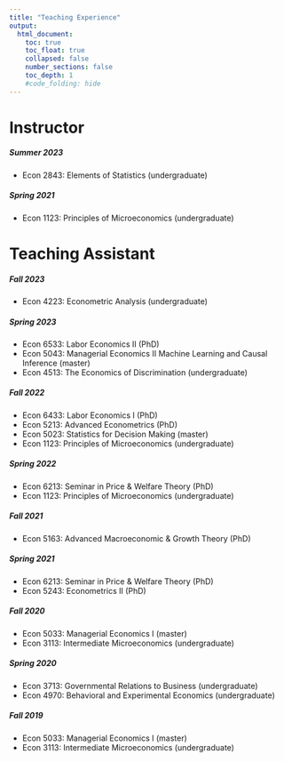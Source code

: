 ```yaml
---
title: "Teaching Experience"
output:
  html_document:
    toc: true
    toc_float: true
    collapsed: false
    number_sections: false
    toc_depth: 1
    #code_folding: hide
---
```



# Instructor


##### Summer 2023
 - Econ 2843: Elements of Statistics (undergraduate)

##### Spring 2021
 - Econ 1123: Principles of Microeconomics (undergraduate)



# Teaching Assistant

##### Fall 2023
 - Econ 4223: Econometric Analysis (undergraduate)

##### Spring 2023
 - Econ 6533: Labor Economics II (PhD)
 - Econ 5043: Managerial Economics II Machine Learning and Causal Inference (master)
 - Econ 4513: The Economics of Discrimination (undergraduate)


##### Fall 2022
 - Econ 6433: Labor Economics I (PhD)
 - Econ 5213: Advanced Econometrics (PhD)
 - Econ 5023: Statistics for Decision Making (master)
 - Econ 1123: Principles of Microeconomics (undergraduate)


##### Spring 2022
 - Econ 6213: Seminar in Price & Welfare Theory (PhD)
 - Econ 1123: Principles of Microeconomics (undergraduate)



##### Fall 2021
 - Econ 5163:  Advanced Macroeconomic & Growth Theory (PhD)



##### Spring 2021
 - Econ 6213: Seminar in Price & Welfare Theory (PhD)
 - Econ 5243: Econometrics II (PhD)


##### Fall 2020
 - Econ 5033: Managerial Economics I (master)
 - Econ 3113: Intermediate Microeconomics (undergraduate) 


##### Spring 2020
 - Econ 3713: Governmental Relations to Business (undergraduate)
 - Econ 4970: Behavioral and Experimental Economics (undergraduate)


##### Fall 2019
 - Econ 5033: Managerial Economics I (master)
 - Econ 3113: Intermediate Microeconomics (undergraduate) 


